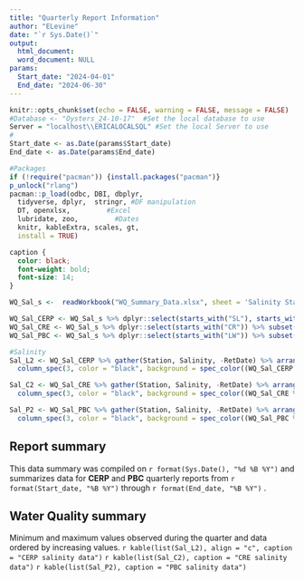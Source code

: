 ```yaml
---
title: "Quarterly Report Information"
author: "ELevine"
date: "`r Sys.Date()`"
output: 
  html_document:
  word_document: NULL
params:
  Start_date: "2024-04-01"
  End_date: "2024-06-30"
---
```


```r
knitr::opts_chunk$set(echo = FALSE, warning = FALSE, message = FALSE)
#Database <- "Oysters_24-10-17"  #Set the local database to use
Server = "localhost\\ERICALOCALSQL" #Set the local Server to use
#
Start_date <- as.Date(params$Start_date)
End_date <- as.Date(params$End_date)

#Packages
if (!require("pacman")) {install.packages("pacman")}
p_unlock("rlang")
pacman::p_load(odbc, DBI, dbplyr,
  tidyverse, dplyr,  stringr, #DF manipulation
  DT, openxlsx,         #Excel
  lubridate, zoo,         #Dates
  knitr, kableExtra, scales, gt,
  install = TRUE)
```

```css
caption {
  color: black;
  font-weight: bold;
  font-size: 14;
} 
```

```r
WQ_Sal_s <-  readWorkbook("WQ_Summary_Data.xlsx", sheet = 'Salinity Station', detectDates = TRUE, check.names = TRUE)

```

```r
WQ_Sal_CERP <- WQ_Sal_s %>% dplyr::select(starts_with("SL"), starts_with("LX")) %>% subset(SL.C_RetDate_Sal > Start_date & SL.C_RetDate_Sal < End_date) %>% rename(RetDate = SL.C_RetDate_Sal) %>% dplyr::select(-SL.N_RetDate_Sal, -SL.S_RetDate_Sal, -LX.N_RetDate_Sal, -LX.S_RetDate_Sal) %>% mutate(RetDate = as.yearmon(RetDate))
WQ_Sal_CRE <- WQ_Sal_s %>% dplyr::select(starts_with("CR")) %>% subset(CR.E_RetDate_Sal > Start_date & CR.E_RetDate_Sal < End_date)  %>% rename(RetDate = CR.E_RetDate_Sal) %>% dplyr::select(-CR.W_RetDate_Sal)
WQ_Sal_PBC <- WQ_Sal_s %>% dplyr::select(starts_with("LW")) %>% subset(LW.L_RetDate_Sal > Start_date & LW.L_RetDate_Sal < End_date) %>% rename(RetDate = LW.L_RetDate_Sal) %>% dplyr::select(-LW.R_RetDate_Sal)
```

```r
#Salinity
Sal_L2 <- WQ_Sal_CERP %>% gather(Station, Salinity, -RetDate) %>% arrange(Salinity) %>% kbl() %>% kable_paper() %>%
  column_spec(3, color = "black", background = spec_color((WQ_Sal_CERP %>% gather(Station, Salinity, -RetDate) %>% arrange(Salinity))$Salinity[1:nrow(WQ_Sal_CERP %>% gather(Station, Salinity, -RetDate) %>% arrange(Salinity))], begin = 0.35, end = 1, option = "F")) %>% column_spec(1:3, width_min = '2in')

Sal_C2 <- WQ_Sal_CRE %>% gather(Station, Salinity, -RetDate) %>% arrange(Salinity) %>% kbl() %>% kable_paper() %>%
  column_spec(3, color = "black", background = spec_color((WQ_Sal_CRE %>% gather(Station, Salinity, -RetDate) %>% arrange(Salinity))$Salinity[1:nrow(WQ_Sal_CRE %>% gather(Station, Salinity, -RetDate) %>% arrange(Salinity))], begin = 0.35, end = 1, option = "F")) 

Sal_P2 <- WQ_Sal_PBC %>% gather(Station, Salinity, -RetDate) %>% arrange(Salinity) %>% kbl() %>% kable_paper() %>%
  column_spec(3, color = "black", background = spec_color((WQ_Sal_PBC %>% gather(Station, Salinity, -RetDate) %>% arrange(Salinity))$Salinity[1:nrow(WQ_Sal_PBC %>% gather(Station, Salinity, -RetDate) %>% arrange(Salinity))], begin = 0.35, end = 1, option = "F"))

```
## Report summary
This data summary was compiled on `r format(Sys.Date(), "%d %B %Y")` and summarizes data for **CERP** and **PBC** quarterly reports from `r format(Start_date, "%B %Y")` through `r format(End_date, "%B %Y")` .\

## Water Quality summary
Minimum and maximum values observed during the quarter and data ordered by increasing values.
`r kable(list(Sal_L2), align = "c", caption = "CERP salinity data")`
`r kable(list(Sal_C2), caption = "CRE salinity data")`
`r kable(list(Sal_P2), caption = "PBC salinity data")`